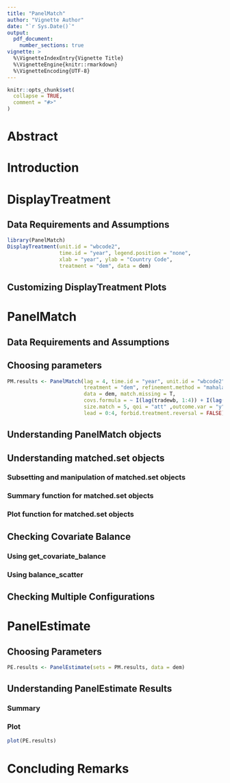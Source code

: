 ```yaml
---
title: "PanelMatch"
author: "Vignette Author"
date: "`r Sys.Date()`"
output: 
  pdf_document:
    number_sections: true
vignette: >
  %\VignetteIndexEntry{Vignette Title}
  %\VignetteEngine{knitr::rmarkdown}
  %\VignetteEncoding{UTF-8}
---
```


<!--
how to do bibliography
https://rmarkdown.rstudio.com/authoring_bibliographies_and_citations.html
-->

```r
knitr::opts_chunk$set(
  collapse = TRUE,
  comment = "#>"
)
```

# Abstract

# Introduction


# DisplayTreatment


## Data Requirements and Assumptions 

```r
library(PanelMatch)
DisplayTreatment(unit.id = "wbcode2",
                 time.id = "year", legend.position = "none",
                 xlab = "year", ylab = "Country Code",
                 treatment = "dem", data = dem)
```

## Customizing DisplayTreatment Plots

# PanelMatch

## Data Requirements and Assumptions 

## Choosing parameters
```r
PM.results <- PanelMatch(lag = 4, time.id = "year", unit.id = "wbcode2", 
                         treatment = "dem", refinement.method = "mahalanobis", 
                         data = dem, match.missing = T, 
                         covs.formula = ~ I(lag(tradewb, 1:4)) + I(lag(y, 1:4)), 
                         size.match = 5, qoi = "att" ,outcome.var = "y",
                         lead = 0:4, forbid.treatment.reversal = FALSE)
```
## Understanding PanelMatch objects

## Understanding matched.set objects

### Subsetting and manipulation of matched.set objects

### Summary function for matched.set objects

### Plot function for matched.set objects

## Checking Covariate Balance

### Using get_covariate_balance

### Using balance_scatter

## Checking Multiple Configurations

# PanelEstimate

## Choosing Parameters

```r
PE.results <- PanelEstimate(sets = PM.results, data = dem)
```
## Understanding PanelEstimate Results


### Summary 

### Plot
```r
plot(PE.results)
```

# Concluding Remarks




